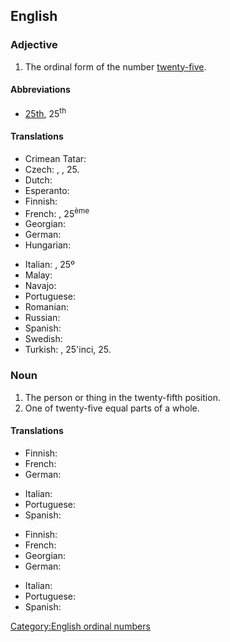 ==English==
{{ordinalbox|en|24th|25th|26th|twenty-fourth|twenty-sixth|card=twenty-five}}

===Adjective===
{{en-adj|head=[[twenty]]-[[fifth]]|-}}

# The ordinal form of the number [[twenty-five]].

====Abbreviations====
* [[25th]], 25<sup>th</sup>

====Translations====
{{trans-top|the ordinal form of the number twenty-five}}
* Crimean Tatar: {{t|crh|yigirmi beşinci}}
* Czech: {{t|cs|dvacátýpátý}}, {{t+|cs|pětadvacátý}}, 25.
* Dutch: {{t+|nl|vijfentwintigste}}
* Esperanto: {{t|eo|dudek-kvina}}
* Finnish: {{t|fi|kahdeskymmenesviides}}
* French: {{t+|fr|vingt-cinquième}}, 25<sup>ème</sup>
* Georgian: {{t|ka|ოცდამეხუთე}}
* German: {{t|de|fünfundzwanzigste}}
* Hungarian: {{t+|hu|huszonötödik}}
{{trans-mid}}
* Italian: {{t+|it|venticinquesimo}}, 25º
* Malay: {{t|ms|kedua puluh lima}}
* Navajo: {{t|nv|naadįįʼashdlaʼ góneʼ}}
* Portuguese: {{t|pt|vigésimo quinto}}
* Romanian: {{t|ro|douăzeci și cincilea}}
* Russian: {{t|ru|два́дцать пя́тый}}
* Spanish: {{t|es|vigésimo quinto}}
* Swedish: {{t|sv|tjugofemte}}
* Turkish: {{t|tr|yirmi beşinci}}, 25'inci, 25.
{{trans-bottom}}

===Noun===
{{en-noun|head=[[twenty]]-[[fifth]]}}

# The person or thing in the twenty-fifth position.
# One of twenty-five equal parts of a whole.

====Translations====
{{trans-top|person or thing in the twenty-fifth position}}
* Finnish: {{t|fi|kahdeskymmenesviides}}
* French: {{t+|fr|vingt-cinquième|m|f}}
* German: {{t|de|fünfundzwanzigste}}
{{trans-mid}}
* Italian: {{t+|it|venticinquesimo|m}}
* Portuguese: {{t|pt|vigésimo quinto}}
* Spanish: {{t|es|vigésimo quinto}}
{{trans-bottom}}

{{trans-top|one of twenty-five equal parts of a whole}}
* Finnish: {{t|fi|kahdeskymmenesviidesosa}}
* French: {{t+|fr|vingt-cinquième|m}}
* Georgian: {{t|ka|ოცდამეხუთედი}}
* German: {{t|de|fünfundzwanzigste}}
{{trans-mid}}
* Italian: {{t+|it|venticinquesimo|m}}
* Portuguese: {{t|pt|vinte e cinco avos}}
* Spanish: {{t|es|vigésimo quinto}}
{{trans-bottom}}

[[Category:English ordinal numbers]]